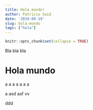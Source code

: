 ```yaml
---
title: Hola mundo!
author: Patricio Said
date: '2019-09-19'
slug: hola-mundo
tags: ["hola"]
---
```




```r
knitr::opts_chunk$set(collapse = TRUE)
```


Bla bla bla  

<!--more-->

# Hola mundo 
a
a
a
a
a
a
a
 
 a
 asd
 asf
 vv
 
 ddd
 
 